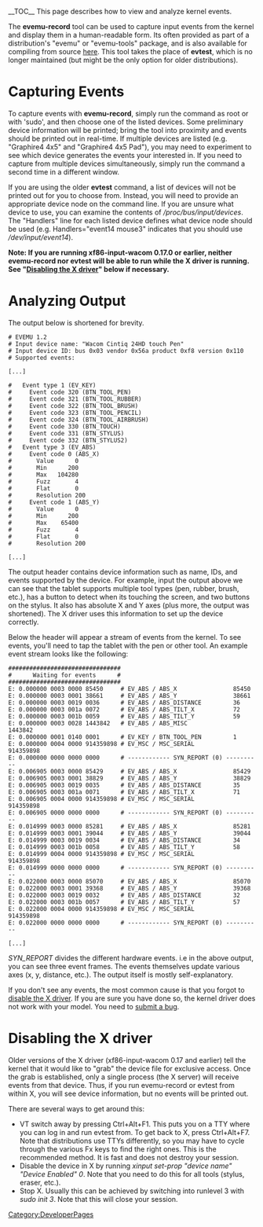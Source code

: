__TOC__
This page describes how to view and analyze kernel events.

The '''evemu-record''' tool can be used to capture input events from the kernel and display them in a human-readable form. Its often provided as part of a distribution's "evemu" or "evemu-tools" package, and is also available for compiling from source [http://cgit.freedesktop.org/evtest/ here]. This tool takes the place of '''evtest''', which is no longer maintained (but might be the only option for older distributions).

= Capturing Events =
To capture events with '''evemu-record''', simply run the command as root or with 'sudo', and then choose one of the listed devices. Some preliminary device information will be printed; bring the tool into proximity and events should be printed out in real-time. If multiple devices are listed (e.g. "Graphire4 4x5" and "Graphire4 4x5 Pad"), you may need to experiment to see which device generates the events your interested in. If you need to capture from multiple devices simultaneously, simply run the command a second time in a different window.

If you are using the older '''evtest''' command, a list of devices will not be printed out for you to choose from. Instead, you will need to provide an appropriate device node on the command line. If you are unsure what device to use, you can examine the contents of ''/proc/bus/input/devices''. The "Handlers" line for each listed device defines what device node should be used (e.g. Handlers="event14 mouse3" indicates that you should use ''/dev/input/event14'').

'''Note: If you are running xf86-input-wacom 0.17.0 or earlier, neither evemu-record nor evtest will be able to run while the X driver is running. See "[[#Disabling the X driver|Disabling the X driver]]" below if necessary.'''

= Analyzing Output =
The output below is shortened for brevity.

<pre>
# EVEMU 1.2
# Input device name: "Wacom Cintiq 24HD touch Pen"
# Input device ID: bus 0x03 vendor 0x56a product 0xf8 version 0x110
# Supported events:

[...]

#   Event type 1 (EV_KEY)
#     Event code 320 (BTN_TOOL_PEN)
#     Event code 321 (BTN_TOOL_RUBBER)
#     Event code 322 (BTN_TOOL_BRUSH)
#     Event code 323 (BTN_TOOL_PENCIL)
#     Event code 324 (BTN_TOOL_AIRBRUSH)
#     Event code 330 (BTN_TOUCH)
#     Event code 331 (BTN_STYLUS)
#     Event code 332 (BTN_STYLUS2)
#   Event type 3 (EV_ABS)
#     Event code 0 (ABS_X)
#       Value      0
#       Min      200
#       Max   104280
#       Fuzz       4
#       Flat       0
#       Resolution 200
#     Event code 1 (ABS_Y)
#       Value      0
#       Min      200
#       Max    65400
#       Fuzz       4
#       Flat       0
#       Resolution 200

[...]
</pre>

The output header contains device information such as name, IDs, and events supported by the device. For example, input the output above we can see that the tablet supports multiple tool types (pen, rubber, brush, etc.), has a button to detect when its touching the screen, and two buttons on the stylus. It also has absolute X and Y axes (plus more, the output was shortened). The X driver uses this information to set up the device correctly.

Below the header will appear a stream of events from the kernel. To see events, you'll need to tap the tablet with the pen or other tool. An example event stream looks like the following:

<pre>
################################
#      Waiting for events      #
################################
E: 0.000000 0003 0000 85450     # EV_ABS / ABS_X                85450
E: 0.000000 0003 0001 38661     # EV_ABS / ABS_Y                38661
E: 0.000000 0003 0019 0036      # EV_ABS / ABS_DISTANCE         36
E: 0.000000 0003 001a 0072      # EV_ABS / ABS_TILT_X           72
E: 0.000000 0003 001b 0059      # EV_ABS / ABS_TILT_Y           59
E: 0.000000 0003 0028 1443842   # EV_ABS / ABS_MISC             1443842
E: 0.000000 0001 0140 0001      # EV_KEY / BTN_TOOL_PEN         1
E: 0.000000 0004 0000 914359898 # EV_MSC / MSC_SERIAL           914359898
E: 0.000000 0000 0000 0000      # ------------ SYN_REPORT (0) ----------
E: 0.006905 0003 0000 85429     # EV_ABS / ABS_X                85429
E: 0.006905 0003 0001 38829     # EV_ABS / ABS_Y                38829
E: 0.006905 0003 0019 0035      # EV_ABS / ABS_DISTANCE         35
E: 0.006905 0003 001a 0071      # EV_ABS / ABS_TILT_X           71
E: 0.006905 0004 0000 914359898 # EV_MSC / MSC_SERIAL           914359898
E: 0.006905 0000 0000 0000      # ------------ SYN_REPORT (0) ----------
E: 0.014999 0003 0000 85281     # EV_ABS / ABS_X                85281
E: 0.014999 0003 0001 39044     # EV_ABS / ABS_Y                39044
E: 0.014999 0003 0019 0034      # EV_ABS / ABS_DISTANCE         34
E: 0.014999 0003 001b 0058      # EV_ABS / ABS_TILT_Y           58
E: 0.014999 0004 0000 914359898 # EV_MSC / MSC_SERIAL           914359898
E: 0.014999 0000 0000 0000      # ------------ SYN_REPORT (0) ----------
E: 0.022000 0003 0000 85070     # EV_ABS / ABS_X                85070
E: 0.022000 0003 0001 39368     # EV_ABS / ABS_Y                39368
E: 0.022000 0003 0019 0032      # EV_ABS / ABS_DISTANCE         32
E: 0.022000 0003 001b 0057      # EV_ABS / ABS_TILT_Y           57
E: 0.022000 0004 0000 914359898 # EV_MSC / MSC_SERIAL           914359898
E: 0.022000 0000 0000 0000      # ------------ SYN_REPORT (0) ----------

[...]
</pre>

''SYN_REPORT'' divides the different hardware events. i.e in the above output, you can see three event frames. The events themselves update various axes (x, y, distance, etc.). The output itself is mostly self-explanatory.

If you don't see any events, the most common cause is that you forgot to [[#Disabling the X driver|disable the X driver]]. If you are sure you have done so, the kernel driver does not work with your model. You need to [[Submitting Bugs|submit a bug]].

= Disabling the X driver =
Older versions of the X driver (xf86-input-wacom 0.17 and earlier) tell the kernel that it would like to "grab" the device file for exclusive access. Once the grab is established, only a single process (the X server) will receive events from that device. Thus, if you run evemu-record or evtest from within X, you will see device information, but no events will be printed out.

There are several ways to get around this:
* VT switch away by pressing Ctrl+Alt+F1. This puts you on a TTY where you can log in and run evtest from. To get back to X, press Ctrl+Alt+F7. Note that distributions use TTYs differently, so you may have to cycle through the various Fx keys to find the right ones. This is the recommended method. It is fast and does not destroy your session.
* Disable the device in X by running ''xinput set-prop "device name" "Device Enabled" 0''. Note that you need to do this for all tools (stylus, eraser, etc.).
* Stop X. Usually this can be achieved by switching into runlevel 3 with ''sudo init 3''. Note that this will close your session.


[[Category:DeveloperPages]]